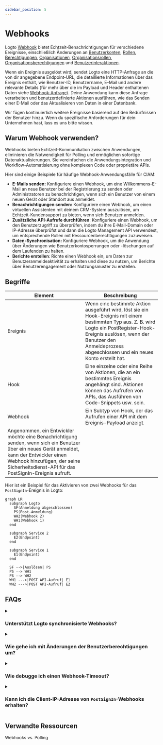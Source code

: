 ```yaml
---
sidebar_position: 5
---
```


# Webhooks

Logto [Webhook](https://auth.wiki/webhook) bietet Echtzeit-Benachrichtigungen für verschiedene Ereignisse, einschließlich Änderungen an [Benutzerkonten](/user-management/user-data), [Rollen](/authorization/role-based-access-control#roles), [Berechtigungen](/authorization/role-based-access-control#permissionsscopes), [Organisationen](/organizations/organization-data), [Organisationsrollen](/authorization/organization-template#organization-role), [Organisationsberechtigungen](/authorization/organization-template#organization-permission) und [Benutzerinteraktionen](/end-user-flows).

Wenn ein Ereignis ausgelöst wird, sendet Logto eine HTTP-Anfrage an die von dir angegebene Endpoint-URL, die detaillierte Informationen über das Ereignis enthält, wie Benutzer-ID, Benutzername, E-Mail und andere relevante Details (für mehr über die im Payload und Header enthaltenen Daten siehe [Webhook-Anfrage](/developers/webhooks/webhooks-request)). Deine Anwendung kann diese Anfrage verarbeiten und benutzerdefinierte Aktionen ausführen, wie das Senden einer E-Mail oder das Aktualisieren von Daten in einer Datenbank.

Wir fügen kontinuierlich weitere Ereignisse basierend auf den Bedürfnissen der Benutzer hinzu. Wenn du spezifische Anforderungen für dein Unternehmen hast, lass es uns bitte wissen.

## Warum Webhook verwenden?

Webhooks bieten Echtzeit-Kommunikation zwischen Anwendungen, eliminieren die Notwendigkeit für Polling und ermöglichen sofortige Datenaktualisierungen. Sie vereinfachen die Anwendungsintegration und Workflow-Automatisierung ohne komplexen Code oder proprietäre APIs.

Hier sind einige Beispiele für häufige Webhook-Anwendungsfälle für CIAM:

- **E-Mails senden:** Konfiguriere einen Webhook, um eine Willkommens-E-Mail an neue Benutzer bei der Registrierung zu senden oder Administratoren zu benachrichtigen, wenn sich ein Benutzer von einem neuen Gerät oder Standort aus anmeldet.
- **Benachrichtigungen senden:** Konfiguriere einen Webhook, um einen virtuellen Assistenten mit deinem CRM-System auszulösen, um Echtzeit-Kundensupport zu bieten, wenn sich Benutzer anmelden.
- **Zusätzliche API-Aufrufe durchführen**: Konfiguriere einen Webhook, um den Benutzerzugriff zu überprüfen, indem du ihre E-Mail-Domain oder IP-Adresse überprüfst und dann die Logto Management API verwendest, um entsprechende Rollen mit Ressourcenberechtigungen zuzuweisen.
- **Daten-Synchronisation:** Konfiguriere Webhook, um die Anwendung über Änderungen wie Benutzerkontosperrungen oder -löschungen auf dem Laufenden zu halten.
- **Berichte erstellen**: Richte einen Webhook ein, um Daten zur Benutzeranmeldeaktivität zu erhalten und diese zu nutzen, um Berichte über Benutzerengagement oder Nutzungsmuster zu erstellen.

## Begriffe

| Element                                                                                                                                                                                                                                  | Beschreibung                                                                                                                                                                                                                                        |
| ---------------------------------------------------------------------------------------------------------------------------------------------------------------------------------------------------------------------------------------- | --------------------------------------------------------------------------------------------------------------------------------------------------------------------------------------------------------------------------------------------------- |
| Ereignis                                                                                                                                                                                                                                 | Wenn eine bestimmte Aktion ausgeführt wird, löst sie ein Hook-Ereignis mit einem bestimmten Typ aus. Z. B. wird Logto ein PostRegister-Hook-Ereignis auslösen, wenn der Benutzer den Anmeldeprozess abgeschlossen und ein neues Konto erstellt hat. |
| Hook                                                                                                                                                                                                                                     | Eine einzelne oder eine Reihe von Aktionen, die an ein bestimmtes Ereignis angehängt sind. Aktionen können das Aufrufen von APIs, das Ausführen von Code-Snippets usw. sein.                                                                        |
| Webhook                                                                                                                                                                                                                                  | Ein Subtyp von Hook, der das Aufrufen einer API mit dem Ereignis-Payload anzeigt.                                                                                                                                                                   |
| Angenommen, ein Entwickler möchte eine Benachrichtigung senden, wenn sich ein Benutzer über ein neues Gerät anmeldet, kann der Entwickler einen Webhook hinzufügen, der seine Sicherheitsdienst-API für das PostSignIn-Ereignis aufruft. |

Hier ist ein Beispiel für das Aktivieren von zwei Webhooks für das `PostSignIn`-Ereignis in Logto:

```mermaid
graph LR
  subgraph Logto
    SF(Anmeldung abgeschlossen)
    PS(Post-Anmeldung)
    WH2(Webhook 2)
    WH1(Webhook 1)
  end

  subgraph Service 2
    E2(Endpoint)
  end

  subgraph Service 1
    E1(Endpoint)
  end

  SF -->|Auslösen| PS
  PS --> WH1
  PS --> WH2
  WH1 --->|POST API-Aufruf| E1
  WH2 --->|POST API-Aufruf| E2

```

## FAQs

<details>
<summary>

### Unterstützt Logto synchronisierte Webhooks?

</summary>

Obwohl synchronisierte Webhooks den Benutzeranmeldefluss reibungsloser gestalten würden, unterstützen wir sie derzeit noch nicht (wir werden es in Zukunft tun). Daher erfordern Szenarien, die auf synchronisierten Webhooks basieren, derzeit alle unterschiedliche Workarounds. Wenn du Fragen hast, zögere nicht, uns zu kontaktieren.

</details>

<details>
<summary>

### Wie gehe ich mit Änderungen der Benutzerberechtigungen um?

</summary>

Siehe [Änderung der Benutzerberechtigung verwalten](/authorization/role-based-access-control/protect-api-resources-with-rbac/#optional-handle-user-permission-change) Anleitung.

</details>

<details>
<summary>

### Wie debugge ich einen Webhook-Timeout?

</summary>

Für den Endpoint, der Webhooks empfängt, sollte er so schnell wie möglich eine 2xx-Antwort zurückgeben, um Logto mitzuteilen, dass der Webhook erfolgreich empfangen wurde. Da verschiedene Benutzer sehr unterschiedliche Verarbeitungslogiken für Webhooks haben, könnten übermäßig komplexe Aufgaben mehrere Sekunden dauern, was dazu führt, dass der Logto Webhook in einen Timeout läuft. Die beste Praxis ist es, eine eigene Ereigniswarteschlange zu pflegen; beim Empfang des Logto Webhooks das Ereignis in die Warteschlange einfügen und eine 2xx-Antwort an Logto zurückgeben. Dann lass deinen eigenen Worker die Aufgaben in der Warteschlange Schritt für Schritt verarbeiten. Wenn der Worker auf einen Fehler stößt, bearbeite ihn auf deinem eigenen Server.

</details>

<details>
<summary>

### Kann ich die Client-IP-Adresse von `PostSignIn`-Webhooks erhalten?

</summary>

Ja, du kannst IP-Adresse, Benutzeragenten usw. im Webhook-Payload erhalten. Wenn du Informationen benötigst, die derzeit nicht unterstützt werden, kannst du Funktionsanfragen auf GitHub-Issues erstellen oder uns kontaktieren.

</details>

## Verwandte Ressourcen

<Url href="https://blog.logto.io/webhooks-vs-polling">Webhooks vs. Polling</Url>
